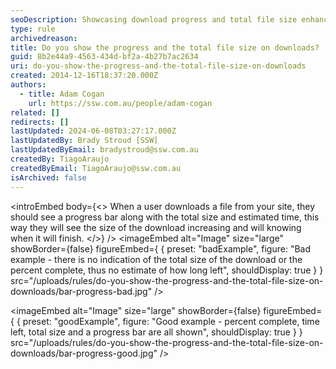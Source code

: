 ```yaml
---
seoDescription: Showcasing download progress and total file size enhances user experience by providing a clear estimate of completion.
type: rule
archivedreason:
title: Do you show the progress and the total file size on downloads?
guid: 8b2e44a9-4563-434d-bf2a-4b27b7ac2634
uri: do-you-show-the-progress-and-the-total-file-size-on-downloads
created: 2014-12-16T18:37:20.000Z
authors:
  - title: Adam Cogan
    url: https://ssw.com.au/people/adam-cogan
related: []
redirects: []
lastUpdated: 2024-06-08T03:27:17.000Z
lastUpdatedBy: Brady Stroud [SSW]
lastUpdatedByEmail: bradystroud@ssw.com.au
createdBy: TiagoAraujo
createdByEmail: TiagoAraujo@ssw.com.au
isArchived: false
---
```


<introEmbed
  body={<>
When a user downloads a file from your site, they should see a progress bar along with the total size and estimated time, this way they will see the size of the download increasing and will knowing when it will finish.
  </>}
/>
<imageEmbed
  alt="Image"
  size="large"
  showBorder={false}
  figureEmbed={ {
    preset: "badExample",
    figure: "Bad example - there is no indication of the total size of the download or                         the percent complete, thus no estimate of how long left",
    shouldDisplay: true
  } }
  src="/uploads/rules/do-you-show-the-progress-and-the-total-file-size-on-downloads/bar-progress-bad.jpg"
/>

<imageEmbed
  alt="Image"
  size="large"
  showBorder={false}
  figureEmbed={ {
    preset: "goodExample",
    figure: "Good example - percent complete, time left, total size and a progress bar                         are all shown",
    shouldDisplay: true
  } }
  src="/uploads/rules/do-you-show-the-progress-and-the-total-file-size-on-downloads/bar-progress-good.jpg"
/>
